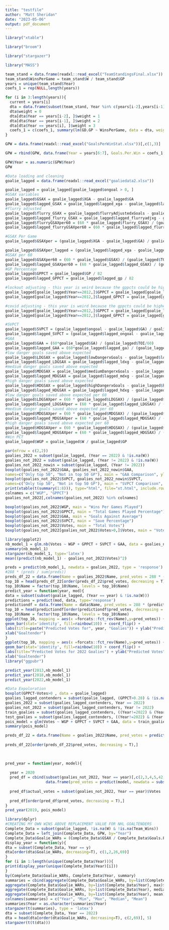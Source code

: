 ---
title: "testfile"
author: "Matt Sheridan"
date: "2023-05-06"
output: pdf_document
---
```{r}
library("xtable")
```

```{r}
library("broom")
```
```{r}
library("stargazer")
```
```{r}
library("MASS")
```

```{r}
team_stand = data.frame(readxl::read_excel("TeamStandingsFinal.xlsx"))
team_stand$WinsPerGame = team_stand$W / team_stand$GP
years = unique(team_stand$Year)
coefs_1 = rep(NULL,length(years))

for (i in 3:length(years)){
  current = years[i]
  dta = data.frame(subset(team_stand, Year %in% c(years[i-2],years[i-1], years[i])))
  dta$weight = 0
  dta[dta$Year == years[i-2], ]$weight = 1
  dta[dta$Year == years[i-1], ]$weight = 2
  dta[dta$Year == years[i], ]$weight = 3
  coefs_1 = c(coefs_1, summary(lm(GD.GP ~ WinsPerGame, data = dta, weights = weight))$coefficients[2,1])
}

GPW = data.frame(readxl::read_excel("GoalsPerWinStat.xlsx"))[,c(1,3)]

GPW = rbind(GPW, data.frame(Year = years[6:7], Goals.Per.Win = coefs_1[4:5]))[2:16,]

GPW$Year = as.numeric(GPW$Year)
GPW

```

```{r}
#Data loading and cleaning
goalie_lagged = data.frame(readxl::read_excel("goaliedata2.xlsx"))

goalie_lagged = goalie_lagged[goalie_lagged$ongoal > 0, ]
#GSAX variables
goalie_lagged$GSAX = goalie_lagged$XGA - goalie_lagged$GA
goalie_lagged$lagged_GSAX = goalie_lagged$lagged_xga - goalie_lagged$lagged_ga
#flurry adjusted
goalie_lagged$flurry_GSAX = goalie_lagged$flurryAdjustedxGoals - goalie_lagged$GA
goalie_lagged$lagged_flurry_GSAX = goalie_lagged$lagged_flurryadjxg - goalie_lagged$lagged_ga
goalie_lagged$flurryGSAXper60 = (60 * goalie_lagged$flurry_GSAX) / (goalie_lagged$TOI/60)
goalie_lagged$lagged_flurryGSAXper60 = (60 * goalie_lagged$lagged_flurry_GSAX) / (goalie_lagged$lagged_toi/(60))

#GSAX Per Game
goalie_lagged$GSAXper = (goalie_lagged$XGA - goalie_lagged$GA) / goalie_lagged$GP

goalie_lagged$GSAXper_lagged = (goalie_lagged$lagged_xga - goalie_lagged$lagged_ga) / goalie_lagged$lagged_gp
#GSAX per 60
goalie_lagged$GSAXper60 = (60 * goalie_lagged$GSAX) / (goalie_lagged$TOI/60)
goalie_lagged$lagged_GSAXper60 = (60 * goalie_lagged$lagged_GSAX) / (goalie_lagged$lagged_toi/60)
#GP Percentage
goalie_lagged$GPPCT = goalie_lagged$GP / 82
goalie_lagged$lagged_GPPCT = goalie_lagged$lagged_gp / 82

#lockout adjusting - this year is weird because the gppcts could be higher since there were less games.
goalie_lagged[goalie_lagged$Year==2012,]$GPPCT = goalie_lagged[goalie_lagged$Year==2012,]$GPPCT * 82/48
goalie_lagged[goalie_lagged$Year==2012,]$lagged_GPPCT = goalie_lagged[goalie_lagged$Year==2012,]$lagged_GPPCT * 82/48

#covid adjusting - this year is weird because the gppcts could be higher since there were less games.
goalie_lagged[goalie_lagged$Year==2012,]$GPPCT = goalie_lagged[goalie_lagged$Year==2012,]$GPPCT * 82/70
goalie_lagged[goalie_lagged$Year==2012,]$lagged_GPPCT = goalie_lagged[goalie_lagged$Year==2012,]$lagged_GPPCT * 82/70

#SVPCT
goalie_lagged$SVPCT = (goalie_lagged$ongoal - goalie_lagged$GA) / goalie_lagged$ongoal
goalie_lagged$lagged_SVPCT = (goalie_lagged$lagged_ongoal - goalie_lagged$lagged_ga) / goalie_lagged$lagged_ongoal
#GAA
goalie_lagged$GAA = (60*goalie_lagged$GA) / (goalie_lagged$TOI/60)
goalie_lagged$lagged_GAA = (60*goalie_lagged$lagged_ga) / (goalie_lagged$lagged_toi/60)
#low danger goals saved above expected
goalie_lagged$LDGSAX = goalie_lagged$lowDangerxGoals - goalie_lagged$lowDangerGoals
goalie_lagged$lagged_LDGSAX = goalie_lagged$lagged_ldxg - goalie_lagged$lagged_ldg
#medium danger goals saved above expected
goalie_lagged$MDGSAX = goalie_lagged$mediumDangerxGoals - goalie_lagged$mediumDangerGoals
goalie_lagged$lagged_MDGSAX = goalie_lagged$lagged_mdxg - goalie_lagged$lagged_mdg
#high danger goals saved above expected
goalie_lagged$HDGSAX = goalie_lagged$highDangerxGoals - goalie_lagged$highDangerGoals
goalie_lagged$lagged_HDGSAX = goalie_lagged$lagged_hdxg - goalie_lagged$lagged_hdg
#low danger goals saved above expected per 60
goalie_lagged$LDGSAXper = (60 * goalie_lagged$LDGSAX) / (goalie_lagged$TOI/60)
goalie_lagged$lagged_LDGSAXper = (60 * goalie_lagged$lagged_LDGSAX) / (goalie_lagged$lagged_toi/60)
#medium danger goals saved above expected per 60
goalie_lagged$MDGSAXper = (60 * goalie_lagged$MDGSAX) / (goalie_lagged$TOI/60)
goalie_lagged$lagged_MDGSAXper = (60 * goalie_lagged$lagged_MDGSAX) / (goalie_lagged$lagged_toi/60)
#high danger goals saved above expected per 60
goalie_lagged$HDGSAXper = (60 * goalie_lagged$HDGSAX) / (goalie_lagged$TOI/60)
goalie_lagged$lagged_HDGSAXper = (60 * goalie_lagged$lagged_HDGSAX) / (goalie_lagged$lagged_toi/60)
#Win PCT
goalie_lagged$WGP = goalie_lagged$W / goalie_lagged$GP

```

```{r}
par(mfrow = c(2,2))
goalies_2022 = subset(goalie_lagged, (Year == 2022) & !is.na(W))
goalies_not_2022 = subset(goalie_lagged, (Year != 2022) & !is.na(W))
goalies_not_2022_nowin = subset(goalie_lagged, (Year != 2022))
boxplot(goalies_not_2022$GAA, goalies_not_2022_nowin$GAA,
names=c("Only top 50", "Not in top 50 GP"), main = "GAA Comparison", ylab = "GAA")
boxplot(goalies_not_2022$SVPCT, goalies_not_2022_nowin$SVPCT,
names=c("Only top 50", "Not in top 50 GP"), main = "SVPCT Comparison", ylab = "SVPCT")
print(xtable(t(summary(1:8))), type="html", file="xt.html", include.rownames=FALSE)
colnames = c("WGP", "GPPCT")
goalies_not_2022[,colnames(goalies_not_2022) %in% colnames]

```

```{r}
boxplot(goalies_not_2022$WGP, main = "Wins Per Games Played")
boxplot(goalies_not_2022$GPPCT, main = "Total Games Played Percentage")
boxplot(goalies_not_2022$GAA, main = "Goals Against Average")
boxplot(goalies_not_2022$SVPCT, main = "Save Percentage")
boxplot(goalies_not_2022$Votes, main = "Total Votes")
boxplot(goalies_not_2022[goalies_not_2022$Votes>0,]$Votes, main = "Votes Among Vote Receivers")

```

```{r}
library(ggplot2)
nb_model_1 = glm.nb(Votes ~ WGP + GPPCT + SVPCT + GAA, data = goalies_not_2022)
summary(nb_model_1)
stargazer(nb_model_1, type='latex')
mean((predict(nb_model_1) - goalies_not_2022$Votes)^2)

preds = predict(nb_model_1, newdata = goalies_2022, type = 'response')
#288 * (preds / sum(preds))
preds_df_22 = data.frame(Name = goalies_2022$Name, pred_votes = 288 * (preds / sum(preds)))
top_10 = head(preds_df_22[order(preds_df_22$pred_votes, decreasing = T),],10)
top_10$Name = factor(top_10$Name, levels = top_10$Name)
predict_year = function(year, mod){
data = subset(subset(goalie_lagged, (Year == year) & !is.na(W)))
predictions = predict(mod, data, type='response')
predictiondf = data.frame(Name = data$Name, pred_votes = 288 * (predictions / sum(predictions)))
top_10 = head(predictiondf[order(predictiondf$pred_votes, decreasing = T),],10)
top_10$Name = factor(top_10$Name, levels = top_10$Name)
ggplot(top_10, mapping = aes(x =forcats::fct_rev(Name),y=pred_votes)) +
geom_bar(stat='identity', fill=rainbow(10)) + coord_flip() +
labs(title=paste("Predicted Votes for", year, "Goalies")) + ylab("Predicted Votes") +
xlab("Goaltender")
}
ggplot(top_10, mapping = aes(x =forcats::fct_rev(Name),y=pred_votes)) +
geom_bar(stat='identity', fill=rainbow(10)) + coord_flip() +
labs(title="Predicted Votes for 2022 Goalies") + ylab("Predicted Votes") +
xlab("Goaltender")
library("ggpubr")
```

```{r}
predict_year(2013,nb_model_1)
predict_year(2018,nb_model_1)
predict_year(2022,nb_model_1)

```


```{r}
#Data Expoloration
boxplot(GPPCT~Votes>0 , data = goalie_lagged)
goalies_lagged_contenders = subset(goalie_lagged, (GPPCT>0.28) & !is.na(W))
goalies_2022 = subset(goalies_lagged_contenders, Year == 2022)
goalies_not_2022 = subset(goalies_lagged_contenders, Year != 2022)
train_goalies = subset(goalies_lagged_contenders, ((Year!=2022) & (Year %% 2 == 0)))
test_goalies = subset(goalies_lagged_contenders, ((Year!=2022) & (Year %% 2 != 0)))
pois_model = glm(Votes ~ WGP + GPPCT + SVPCT + GAA, data = train_goalies, family = poisson)
summary(pois_model)

```


```{r}
preds_df_22 = data.frame(Name = goalies_2022$Name, pred_votes = predict(pois_model, newdata =
                                                                          goalies_2022))
preds_df_22[order(preds_df_22$pred_votes, decreasing = T),]
                              

                      
pred_year = function(year, model){
  
  year = 2020
  pred_df = cbind(subset(goalies_not_2022, Year == year)[,c(2,3,4,5,42,44,46,60)],
                  data.frame(pred_votes = predict(model, newdata = subset(goalies_not_2022, Year == year))))
  
  pred_df$actual_votes = subset(goalies_not_2022, Year == year)$Votes
  
  pred_df[order(pred_df$pred_votes, decreasing = T),]
}
pred_year(2019, pois_model)

```

```{r}
library(dplyr)
#CREATING MY OWN WINS ABOVE REPLACEMENT VALUE FOR NHL GOALTENDERS
Complete_Data = subset(goalie_lagged, !is.na(W) & !is.na(Team_Wins))
Complete_Data = left_join(Complete_Data, GPW, by="Year")
Complete_Data$Goalie_WARs = (Complete_Data$GSAX / Complete_Data$Goals.Per.Win) * Complete_Data$W.TW
display_year = function(y){
dta = subset(Complete_Data, Year == y)
dta[order(dta$Goalie_WARs, decreasing=T), c(1,2,26,69)]
}
for (i in 1:length(unique(Complete_Data$Year))){
print(display_year(unique(Complete_Data$Year)[i]))
}
by(Complete_Data$Goalie_WARs, Complete_Data$Year, summary)
summaries = cbind(aggregate(Complete_Data$Goalie_WARs, by=list(Complete_Data$Year), min),
aggregate(Complete_Data$Goalie_WARs, by=list(Complete_Data$Year), max)$x,
aggregate(Complete_Data$Goalie_WARs, by=list(Complete_Data$Year), median)$x,
aggregate(Complete_Data$Goalie_WARs, by=list(Complete_Data$Year), mean)$x)
colnames(summaries) = c("Year", "Min", "Max", "Median", "Mean")
summaries$Year = as.character(summaries$Year)
stargazer(t(summaries), type = 'latex')
dta = subset(Complete_Data, Year == 2022)
dta = head(dta[order(dta$Goalie_WARs, decreasing=T), c(2,69)], 5)
stargazer(t(t(dta)))

```